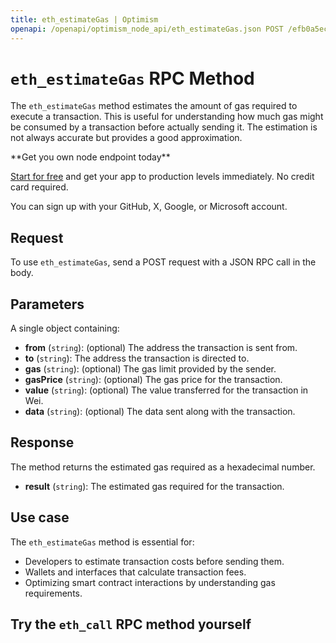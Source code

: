 ---
title: eth_estimateGas | Optimism
openapi: /openapi/optimism_node_api/eth_estimateGas.json POST /efb0a5eccd2caa5135eb54eba6f7f300
---

# `eth_estimateGas` RPC Method

The `eth_estimateGas` method estimates the amount of gas required to execute a transaction. This is useful for understanding how much gas might be consumed by a transaction before actually sending it. The estimation is not always accurate but provides a good approximation.

<Check>
**Get you own node endpoint today**

[Start for free](https://console.chainstack.com/) and get your app to production levels immediately. No credit card required.

You can sign up with your GitHub, X, Google, or Microsoft account.
</Check>


## Request

To use `eth_estimateGas`, send a POST request with a JSON RPC call in the body.

## Parameters

A single object containing:

* **from** (`string`): (optional) The address the transaction is sent from.
* **to** (`string`): The address the transaction is directed to.
* **gas** (`string`): (optional) The gas limit provided by the sender.
* **gasPrice** (`string`): (optional) The gas price for the transaction.
* **value** (`string`): (optional) The value transferred for the transaction in Wei.
* **data** (`string`): (optional) The data sent along with the transaction.

## Response

The method returns the estimated gas required as a hexadecimal number.

* **result** (`string`): The estimated gas required for the transaction.

## Use case

The `eth_estimateGas` method is essential for:

* Developers to estimate transaction costs before sending them.
* Wallets and interfaces that calculate transaction fees.
* Optimizing smart contract interactions by understanding gas requirements.

## Try the `eth_call` RPC method yourself